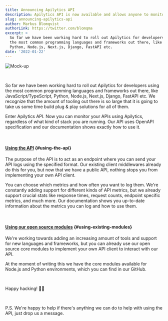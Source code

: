 ```yaml
---
title: Announcing Apilytics API
description: Apilytics API is now available and allows anyone to monitor their APIs with Apilytics regardless of their tech stack.
slug: announcing-apilytics-api
author: Markus Blomqvist
authorLink: https://twitter.com/blomqma
excerpt: >
  So far we have been working hard to roll out Apilytics for developers using
  the most common programming languages and frameworks out there, like JavaScript/TypeScript,
  Python, Node.js, Next.js, Django, FastAPI etc.
date: '2022-01-22'
---
```


![Mock-up](/mock-ups/requests-time-frame.png)

<br />

So far we have been working hard to roll out Apilytics for developers using
the most common programming languages and frameworks out there, like JavaScript/TypeScript,
Python, Node.js, Next.js, Django, FastAPI etc. We recognize that the amount of tooling
out there is so large that it is going to take us some time build plug & play solutions
for all of them.

Enter Apilytics API. Now you can monitor your APIs using Apilytics,
regardless of what kind of stack you are running. Our API uses <ExternalLink href="https://swagger.io/specification/">OpenAPI specification</ExternalLink>
and our <Link href={routes.apiDocs}>documentation</Link> shows exactly how to use it.

<br />

#### [Using the API](#using-the-api) {#using-the-api}

The purpose of the API is to act as an endpoint where you can send your API logs using the specified format.
Our existing client middlewares already do this for you, but now that we have a public API, nothing stops you
from implementing your own API client.

You can choose which metrics and how often you want to log them.
We're constantly adding support for different kinds of API metrics, but we already support
crucial stats like response times, request counts, endpoint specific metrics, and much more.
Our <Link href={routes.apiDocs}>documentation</Link> shows you up-to-date information about the metrics you can log and how to use them.

<br />

#### [Using our open source modules](#using-existing-modules) {#using-existing-modules}

We're working towards adding an increasing amount of tools and support for new languages and frameworks,
but you can already use our open source core modules to implement your own API client to interact with our API.

At the moment of writing this we have the core modules available for Node.js and Python environments,
which you can find in our <ExternalLink href={routes.github}>GitHub</ExternalLink>.

<br />

Happy hacking! 👨‍💻

<br />

P.S. We're happy to help if there's anything we can do to help with using the API, just drop us a <Link href={routes.contact}>message</Link>.
